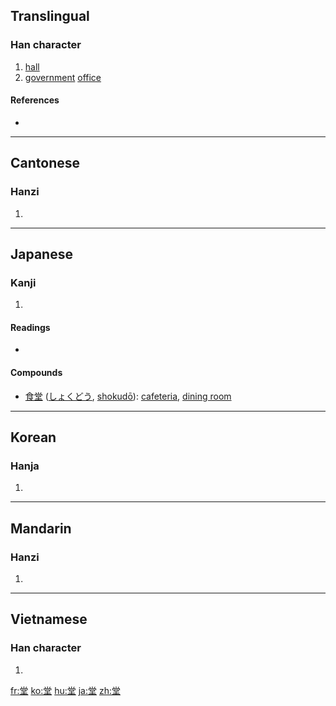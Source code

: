 ==Translingual==

===Han character===
{{Han char|rn=32|rad=土|as=08|sn=11|four=9010<sub>4</sub>|canj=火月口土 (FBRG)}}

# [[hall]]
# [[government]] [[office]]

====References====
* {{Han ref|kx=0231.230|dkj=05207|dj=0469.020|hdz=10452.140|uh=5802|ud=22530|bh=B0F3|bd=45299}}

----

==Cantonese==

===Hanzi===
{{yue-hanzi|jyut=|y=tong4}}

# {{defn|Cantonese|sort=土08}}

----

==Japanese==

===Kanji===
{{ja-kanji|grade=4|rs=土08}}

# {{defn|Japanese|sort=土08}}

====Readings====
* {{ja-readings|on=[[どう]] (dō), [[とう]] (tō)|kun=[[たかどの]] (takadono), [[すまい]] (sumai)}}

====Compounds====
* [[食堂]] ([[しょくどう]], [[shokudō]]): [[cafeteria]], [[dining room]]

----

==Korean==

===Hanja===
{{ko-hanja|hangeul=당|rv=dang|mr=tang}}

# {{defn|Korean|sort=土08}}

----

==Mandarin==

===Hanzi===
{{cmn-hanzi|pin=[[táng]] ([[tang2]])|wg=t'ang<sup>2</sup>}}

# {{defn|Mandarin|sort=土08}}

----

==Vietnamese==

===Han character===
{{vi-hantu|[[đường]], [[đoàng]]|rs=土08}}

# {{defn|Vietnamese|sort=土08}}

[[fr:堂]]
[[ko:堂]]
[[hu:堂]]
[[ja:堂]]
[[zh:堂]]
